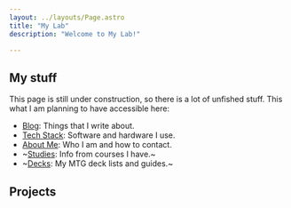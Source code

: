 ```yaml
---
layout: ../layouts/Page.astro
title: "My Lab"
description: "Welcome to My Lab!"

---
```


## My stuff
This page is still under construction, so there is a lot of unfished stuff. This what I am planning to have accessible here:

- [Blog](/blog): Things that I write about.
- [Tech Stack](/tech): Software and hardware I use.
- [About Me](/about): Who I am and how to contact.
- ~[Studies](/): Info from courses I have.~
- ~[Decks](/): My MTG deck lists and guides.~

## Projects
<div class="grid grid-cols-1 md:grid-cols-2 gap-4">
<ProjectCard name="betauia/betauia.net" 
             desc="The line association's website."
             link="https://github.com/betauia/betauia.net" 
             tech="Astro,Flask,Docker" />
<ProjectCard name="jakobbekken/nixos-config" 
             desc="Configs for my Nix machines." 
             link="https://github.com/jakobbekken/nixos-config" 
             tech="Nix" />
</div>
